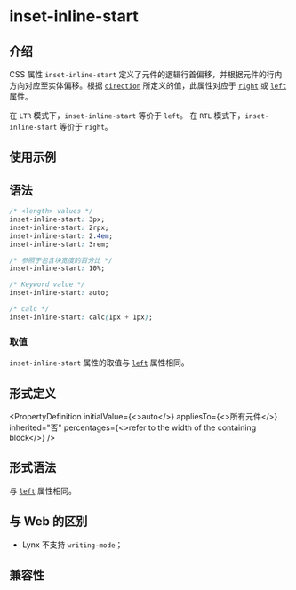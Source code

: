 # inset-inline-start

## 介绍

CSS 属性 `inset-inline-start` 定义了元件的逻辑行首偏移，并根据元件的行内方向对应至实体偏移。根据 [`direction`](./direction) 所定义的值，此属性对应于 [`right`](./right) 或 [`left`](./left) 属性。

在 `LTR` 模式下，`inset-inline-start` 等价于 `left`。
在 `RTL` 模式下，`inset-inline-start` 等价于 `right`。

## 使用示例


<Go
  example="css-api"
  defaultFile="src/inset-inline-start/App.tsx"
  img="/assets/doc/css/inset-inline-start.jpg"
  entry="src/inset-inline-start"
  defaultEntryFile="dist/inset-inline-start.lynx.bundle"
/>

## 语法

```css
/* <length> values */
inset-inline-start: 3px;
inset-inline-start: 2rpx;
inset-inline-start: 2.4em;
inset-inline-start: 3rem;

/* 参照于包含块宽度的百分比 */
inset-inline-start: 10%;

/* Keyword value */
inset-inline-start: auto;

/* calc */
inset-inline-start: calc(1px + 1px);
```

### 取值

`inset-inline-start` 属性的取值与 [`left`](./left) 属性相同。

## 形式定义


<PropertyDefinition
  initialValue={<>auto</>}
  appliesTo={<>所有元件</>}
  inherited="否"
  percentages={<>refer to the width of the containing block</>}
/>

## 形式语法

与 [`left`](./left) 属性相同。

## 与 Web 的区别

- Lynx 不支持 `writing-mode`；

## 兼容性


<LegacyCompatTable metadata="css/properties/inset-inline-start" />
